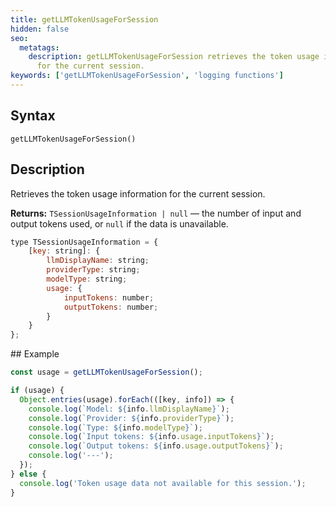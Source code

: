```yaml
---
title: getLLMTokenUsageForSession
hidden: false
seo:
  metatags:
    description: getLLMTokenUsageForSession retrieves the token usage information
      for the current session.
keywords: ['getLLMTokenUsageForSession', 'logging functions']
---
```


## Syntax

`getLLMTokenUsageForSession()`

## Description

Retrieves the token usage information for the current session.

**Returns:** `TSessionUsageInformation | null` — the number of input and output tokens used, or `null` if the data is unavailable.

<Accordion title="TSessionUsageInformation object">

  ```js
  type TSessionUsageInformation = {
      [key: string]: {
          llmDisplayName: string;
          providerType: string;
          modelType: string;
          usage: {
              inputTokens: number;
              outputTokens: number;
          }
      }
  };
  ```
</Accordion>
## Example

```js
const usage = getLLMTokenUsageForSession();

if (usage) {
  Object.entries(usage).forEach(([key, info]) => {
    console.log(`Model: ${info.llmDisplayName}`);
    console.log(`Provider: ${info.providerType}`);
    console.log(`Type: ${info.modelType}`);
    console.log(`Input tokens: ${info.usage.inputTokens}`);
    console.log(`Output tokens: ${info.usage.outputTokens}`);
    console.log('---');
  });
} else {
  console.log('Token usage data not available for this session.');
}
```